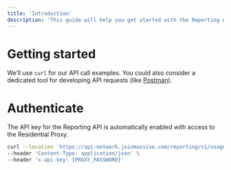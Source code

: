 ```yaml
---
title: 'Introduction'
description: 'This guide will help you get started with the Reporting API in just a few minutes.'
---
```


# Getting started

We’ll use `curl` for our API call examples. You could also consider a dedicated tool for developing API requests (like [Postman](https://www.postman.com/)).

# Authenticate

<Info>
  The API key for the Reporting API is automatically enabled with access to the Residential Proxy.
</Info>


```bash
curl --location 'https://api-network.joinmassive.com/reporting/v1/usage' \
--header 'Content-Type: application/json' \
--header 'x-api-key: {PROXY_PASSWORD}'
```
